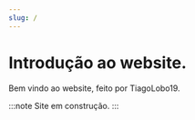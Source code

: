```yaml
---
slug: /
---
```


# Introdução ao website.

Bem vindo ao website, feito por TiagoLobo19.

:::note
Site em construção.
:::

